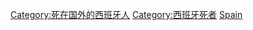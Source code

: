 {{Catnav|頁面分類|人物|各國人物|西班牙人}}
{{Catnav|頁面分類|人物|各國人物|各國在國外謀殺受害者}}
{{Catnav|頁面分類|人物|逝世|特殊原因逝世者|謀殺受害者|各國在國外謀殺受害者}}
{{Catnav|頁面分類|社會|社會問題|犯罪|謀殺|謀殺受害者|各國在國外謀殺受害者}}

[[Category:死在国外的西班牙人|Category:死在国外的西班牙人]]
[[Category:西班牙死者|Category:西班牙死者]]
[[Category:各國在國外謀殺受害者|Spain]]